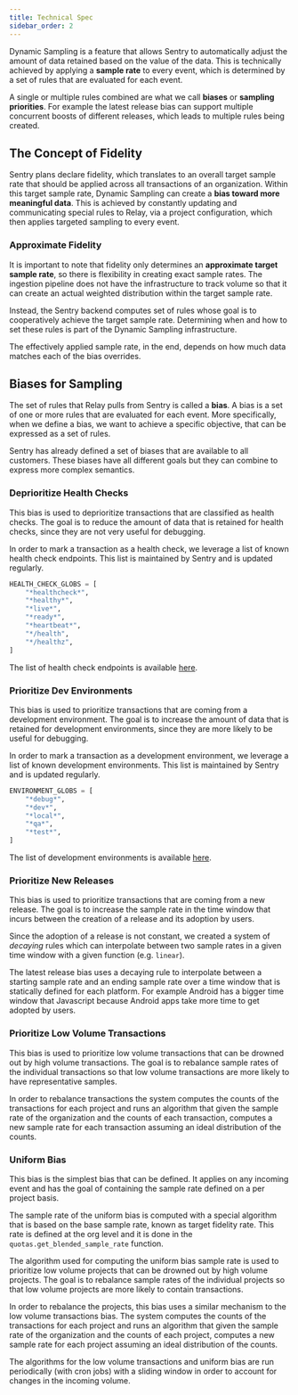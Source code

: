 ```yaml
---
title: Technical Spec
sidebar_order: 2
---
```


Dynamic Sampling is a feature that allows Sentry to automatically adjust the amount of data retained based on the value of the data. This is technically achieved by applying a **sample rate** to every event, which is determined by a set of rules that are evaluated for each event.

A single or multiple rules combined are what we call **biases** or **sampling priorities**. For example the latest release bias can support multiple concurrent boosts of different releases, which leads to multiple rules being created.

## The Concept of Fidelity

Sentry plans declare fidelity, which translates to an overall target sample rate that should be applied across all transactions of an organization. Within this target sample rate, Dynamic Sampling can create a **bias toward more meaningful data**. This is achieved by constantly updating and communicating special rules to Relay, via a project configuration, which then applies targeted sampling to every event.

### Approximate Fidelity

It is important to note that fidelity only determines an **approximate target sample rate**, so there is flexibility in creating exact sample rates. The ingestion pipeline does not have the infrastructure to track volume so that it can create an actual weighted distribution within the target sample rate.

Instead, the Sentry backend computes set of rules whose goal is to cooperatively achieve the target sample rate. Determining when and how to set these rules is part of the Dynamic Sampling infrastructure.

<Alert title="⚠️ Note" level="info">

The effectively applied sample rate, in the end, depends on how much data matches each of the bias overrides.

</Alert>

## Biases for Sampling

The set of rules that Relay pulls from Sentry is called a **bias**. A bias is a set of one or more rules that are evaluated for each event. More specifically, when we define a bias, we want to achieve a specific objective, that can be expressed as a set of rules.

Sentry has already defined a set of biases that are available to all customers. These biases have all different goals but they can combine to express more complex semantics.

### Deprioritize Health Checks

This bias is used to deprioritize transactions that are classified as health checks. The goal is to reduce the amount of data that is retained for health checks, since they are not very useful for debugging.

In order to mark a transaction as a health check, we leverage a list of known health check endpoints. This list is maintained by Sentry and is updated regularly.

```python
HEALTH_CHECK_GLOBS = [
    "*healthcheck*",
    "*healthy*",
    "*live*",
    "*ready*",
    "*heartbeat*",
    "*/health",
    "*/healthz",
]
```

The list of health check endpoints is available [here](https://github.com/getsentry/sentry/blob/4cb0d863de1ef8e3440153cb440eaca8025dee0d/src/sentry/dynamic_sampling/rules/biases/ignore_health_checks_bias.py#L14).

### Prioritize Dev Environments

This bias is used to prioritize transactions that are coming from a development environment. The goal is to increase the amount of data that is retained for development environments, since they are more likely to be useful for debugging.

In order to mark a transaction as a development environment, we leverage a list of known development environments. This list is maintained by Sentry and is updated regularly.

```python
ENVIRONMENT_GLOBS = [
    "*debug*",
    "*dev*",
    "*local*",
    "*qa*",
    "*test*",
]
```

The list of development environments is available [here](https://github.com/getsentry/sentry/blob/4cb0d863de1ef8e3440153cb440eaca8025dee0d/src/sentry/dynamic_sampling/rules/biases/boost_environments_bias.py#L7).

### Prioritize New Releases

This bias is used to prioritize transactions that are coming from a new release. The goal is to increase the sample rate in the time window that incurs between the creation of a release and its adoption by users.

Since the adoption of a release is not constant, we created a system of _decaying_ rules which can interpolate between two sample rates in a given time window with a given function (e.g. `linear`).

The latest release bias uses a decaying rule to interpolate between a starting sample rate and an ending sample rate over a time window that is statically defined for each platform. For example Android has a bigger time window that Javascript because Android apps take more time to get adopted by users.

### Prioritize Low Volume Transactions

This bias is used to prioritize low volume transactions that can be drowned out by high volume transactions. The goal is to rebalance sample rates of the individual transactions so that low volume transactions are more likely to have representative samples.

In order to rebalance transactions the system computes the counts of the transactions for each project and runs an algorithm that given the sample rate of the organization and the counts of each transaction, computes a new sample rate for each transaction assuming an ideal distribution of the counts.

### Uniform Bias

This bias is the simplest bias that can be defined. It applies on any incoming event and has the goal of containing the sample rate defined on a per project basis.

The sample rate of the uniform bias is computed with a special algorithm that is based on the base sample rate, known as target fidelity rate. This rate is defined at the org level and it is done in the `quotas.get_blended_sample_rate` function.

The algorithm used for computing the uniform bias sample rate is used to prioritize low volume projects that can be drowned out by high volume projects. The goal is to rebalance sample rates of the individual projects so that low volume projects are more likely to contain transactions.

In order to rebalance the projects, this bias uses a similar mechanism to the low volume transactions bias. The system computes the counts of the transactions for each project and runs an algorithm that given the sample rate of the organization and the counts of each project, computes a new sample rate for each project assuming an ideal distribution of the counts.

<Alert title="⚠️ Note" level="info">

The algorithms for the low volume transactions and uniform bias are run periodically (with cron jobs) with a sliding window in order to account for changes in the incoming volume.

</Alert>
